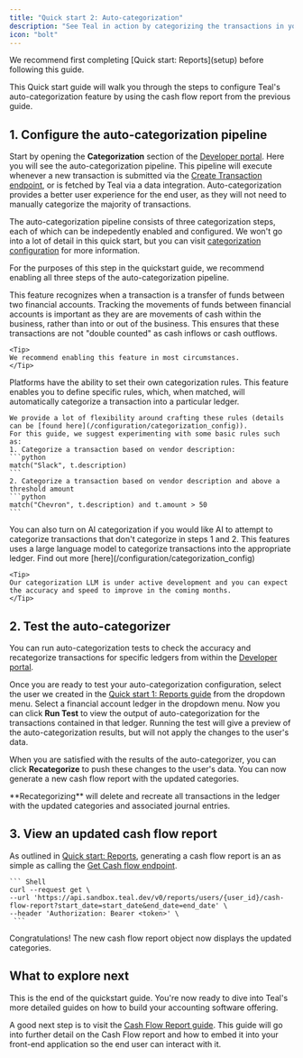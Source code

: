 ```yaml
---
title: "Quick start 2: Auto-categorization"
description: "See Teal in action by categorizing the transactions in your cash flow report into ledgers."
icon: "bolt"
---
```


<Note>
  We recommend first completing [Quick start: Reports](setup) before following this guide.
</Note>

This Quick start guide will walk you through the steps to configure Teal's auto-categorization feature by using 
the cash flow report from the previous guide.  

## 1. Configure the auto-categorization pipeline
Start by opening the **Categorization** section of the [Developer portal](https://developer.teal.dev/auto_categorization). 
Here you will see the auto-categorization pipeline. This pipeline will execute whenever a new transaction is submitted 
via the [Create Transaction endpoint](/api-reference/transactions/create_transactions), or is fetched by Teal via a data integration. 
Auto-categorization provides a better user experience for the end user, as they will not need to manually categorize the majority of transactions. 

The auto-categorization pipeline consists of three categorization steps, each of which can be indepedently enabled and configured. We won't go into a lot of detail in this quick start, but you can visit [categorization configuration](/configuration/categorization_config) for more information. 

For the purposes of this step in the quickstart guide, we recommend enabling all three steps of the auto-categorization pipeline. 

<AccordionGroup>
  <Accordion 
  icon="circle-1" 
  title="Transfers Between Accounts"
  >
    This feature recognizes when a transaction is a transfer of funds between two financial accounts. 
    Tracking the movements of funds between financial accounts is important as they are are movements of cash 
    within the business, rather than into or out of the business. This ensures that these transactions are 
    not "double counted" as cash inflows or cash outflows.

    <Tip>
    We recommend enabling this feature in most circumstances.
    </Tip>
    
  </Accordion>
  <Accordion
    icon="circle-2"
    title="Categorization Rules"
  >
    Platforms have the ability to set their own categorization rules. This feature enables you to define 
    specific rules, which, when matched, will automatically categorize a transaction into a particular ledger.

    We provide a lot of flexibility around crafting these rules (details can be [found here](/configuration/categorization_config)). 
    For this guide, we suggest experimenting with some basic rules such as: 
    1. Categorize a transaction based on vendor description:
    ```python
    match("Slack", t.description)
    ```
    2. Categorize a transaction based on vendor description and above a threshold amount
    ```python
    match("Chevron", t.description) and t.amount > 50
    ```
  </Accordion>
   <Accordion
    icon="circle-3"
    title="AI Categorization"
  >
    You can also turn on AI categorization if you would like AI to attempt to categorize transactions 
    that don't categorize in steps 1 and 2. This features uses a large language model to categorize transactions 
    into the appropriate ledger. Find out more [here](/configuration/categorization_config)

    <Tip>
    Our categorization LLM is under active development and you can expect the accuracy and speed to improve in the coming months.
    </Tip>

  </Accordion>
</AccordionGroup>

## 2. Test the auto-categorizer

You can run auto-categorization tests to check the accuracy and recategorize transactions for specific ledgers 
from within the [Developer portal](https://developer.teal.dev/auto_categorization).

Once you are ready to test your auto-categorization configuration, select the user we created in the [Quick start 1: Reports guide](/getting_started/quickstart) from the dropdown menu. Select a financial account ledger in the dropdown menu. Now you can click **Run Test** to view the output of auto-categorization for the transactions contained in that ledger. Running the test will give a preview of the auto-categorization results, but will not apply the changes to the user's data.

When you are satisfied with the results of the auto-categorizer, you can click **Recategorize** to push these changes to the user's data. You can now generate a new cash flow report with the updated categories. 

<Warning>
    **Recategorizing** will delete and recreate all transactions in the ledger with the updated categories and associated journal entries.
    </Warning>

## 3. View an updated cash flow report

As outlined in [Quick start: Reports](/getting_started/Quickstart), generating a cash flow report is an as simple as 
calling the [Get Cash flow endpoint](/api-reference/reports/get_cash_flow_report).

    ``` Shell
    curl --request get \
    --url 'https://api.sandbox.teal.dev/v0/reports/users/{user_id}/cash-flow-report?start_date=start_date&end_date=end_date' \
    --header 'Authorization: Bearer <token>' \
     ```

Congratulations! The new cash flow report object now displays the updated categories. 

## What to explore next

This is the end of the quickstart guide. You're now ready to dive into Teal's more detailed guides on how to build your accounting software offering.

A good next step is to visit the [Cash Flow Report guide](/reports/cash_flow). This guide will go into further detail on the Cash Flow report and how to embed it into your front-end application so the end user can interact with it.

